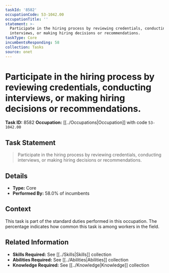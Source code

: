 ```yaml
---
taskId: '8582'
occupationCode: 53-1042.00
occupationTitle: ''
statement: >-
  Participate in the hiring process by reviewing credentials, conducting
  interviews, or making hiring decisions or recommendations.
taskType: Core
incumbentsResponding: 58
collection: Tasks
source: onet
---
```

# Participate in the hiring process by reviewing credentials, conducting interviews, or making hiring decisions or recommendations.

**Task ID:** 8582
**Occupation:** [[../Occupations|Occupation]] with code `53-1042.00`

## Task Statement

> Participate in the hiring process by reviewing credentials, conducting interviews, or making hiring decisions or recommendations.

## Details

- **Type:** Core
- **Performed By:** 58.0% of incumbents

## Context

This task is part of the standard duties performed in this occupation. The percentage indicates how common this task is among workers in the field.

## Related Information

- **Skills Required:** See [[../Skills|Skills]] collection
- **Abilities Required:** See [[../Abilities|Abilities]] collection
- **Knowledge Required:** See [[../Knowledge|Knowledge]] collection
